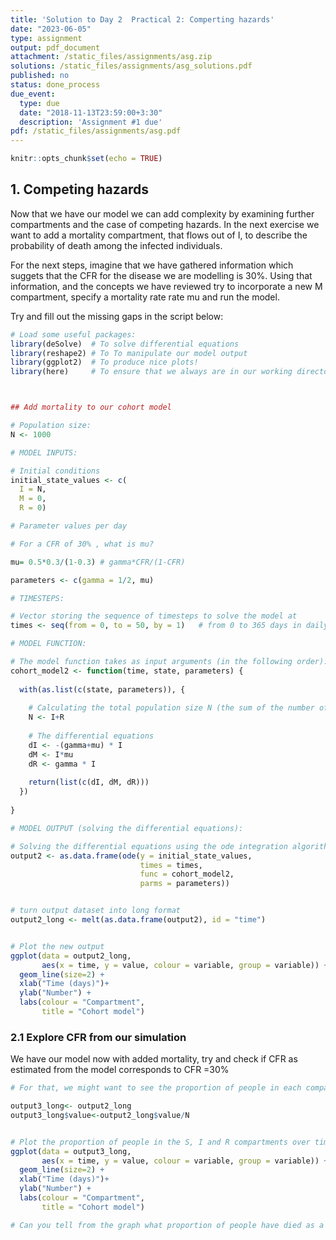 ```yaml
---
title: 'Solution to Day 2  Practical 2: Comperting hazards'
date: "2023-06-05"
type: assignment
output: pdf_document
attachment: /static_files/assignments/asg.zip
solutions: /static_files/assignments/asg_solutions.pdf
published: no
status: done_process
due_event:
  type: due
  date: "2018-11-13T23:59:00+3:30"
  description: 'Assignment #1 due'
pdf: /static_files/assignments/asg.pdf
---
```


```r
knitr::opts_chunk$set(echo = TRUE)
```


## 1. Competing hazards

Now that we have our model we can add complexity by examining further compartments and the case of competing hazards. In the next exercise we want to add a mortality compartment, that flows out of I, to describe the probability of death among the infected individuals.

For the next steps, imagine that we have gathered information which suggets that the CFR for the disease we are modelling is 30%. Using that information, and the concepts we have reviewed try to incorporate a new M compartment, specify a mortality rate rate mu and run the model.

Try and fill out the missing gaps in the script below:

```r
# Load some useful packages:
library(deSolve)  # To solve differential equations 
library(reshape2) # To To manipulate our model output
library(ggplot2)  # To produce nice plots!
library(here)     # To ensure that we always are in our working directory



## Add mortality to our cohort model 

# Population size:
N <- 1000

# MODEL INPUTS:

# Initial conditions
initial_state_values <- c(
  I = N,
  M = 0,
  R = 0)           

# Parameter values per day

# For a CFR of 30% , what is mu? 

mu= 0.5*0.3/(1-0.3) # gamma*CFR/(1-CFR)

parameters <- c(gamma = 1/2, mu)

# TIMESTEPS:

# Vector storing the sequence of timesteps to solve the model at
times <- seq(from = 0, to = 50, by = 1)   # from 0 to 365 days in daily intervals

# MODEL FUNCTION: 

# The model function takes as input arguments (in the following order): time, state and parameters
cohort_model2 <- function(time, state, parameters) {  
  
  with(as.list(c(state, parameters)), {     
    
    # Calculating the total population size N (the sum of the number of people in each compartment)
    N <- I+R
    
    # The differential equations
    dI <- -(gamma+mu) * I     
    dM <- I*mu
    dR <- gamma * I
    
    return(list(c(dI, dM, dR))) 
  })
  
}

# MODEL OUTPUT (solving the differential equations):

# Solving the differential equations using the ode integration algorithm
output2 <- as.data.frame(ode(y = initial_state_values, 
                             times = times, 
                             func = cohort_model2,
                             parms = parameters))


# turn output dataset into long format
output2_long <- melt(as.data.frame(output2), id = "time")                 


# Plot the new output
ggplot(data = output2_long,                                               
       aes(x = time, y = value, colour = variable, group = variable)) +  
  geom_line(size=2) +                                                          
  xlab("Time (days)")+                                                   
  ylab("Number") +                                                       
  labs(colour = "Compartment",                                          
       title = "Cohort model")    
```

### 2.1 Explore CFR from our simulation

We have our model now with added mortality, try and check if CFR as estimated from the model corresponds to CFR =30%

```r
# For that, we might want to see the proportion of people in each compartment

output3_long<- output2_long
output3_long$value<-output2_long$value/N


# Plot the proportion of people in the S, I and R compartments over time
ggplot(data = output3_long,                                               
       aes(x = time, y = value, colour = variable, group = variable)) +  
  geom_line(size=2) +                                                        
  xlab("Time (days)")+                                                  
  ylab("Number") +                                                      
  labs(colour = "Compartment",                                          
       title = "Cohort model")  

# Can you tell from the graph what proportion of people have died as a result of the disease?

```
